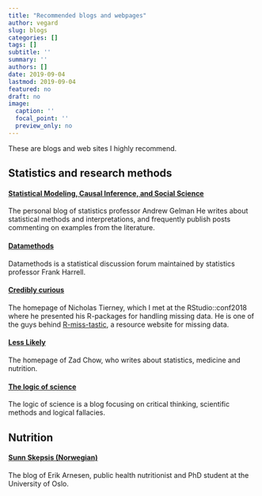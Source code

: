 ```yaml
---
title: "Recommended blogs and webpages"
author: vegard
slug: blogs
categories: []
tags: []
subtitle: ''
summary: ''
authors: []
date: 2019-09-04
lastmod: 2019-09-04
featured: no
draft: no
image:
  caption: ''
  focal_point: ''
  preview_only: no
---
```

These are blogs and web sites I highly recommend.

## Statistics and research methods

#### [Statistical Modeling, Causal Inference, and Social Science](https://statmodeling.stat.columbia.edu/)
The personal blog of statistics professor Andrew Gelman He writes about statistical methods and interpretations, and frequently publish posts commenting on examples from the literature. 

#### [Datamethods](https://discourse.datamethods.org/)
Datamethods is a statistical discussion forum maintained by statistics professor Frank Harrell.

#### [Credibly curious](https://www.njtierney.com/)
The homepage of Nicholas Tierney, which I met at the RStudio::conf2018 where he presented his R-packages for handling missing data. He is one of the guys behind [R-miss-tastic](https://rmisstastic.netlify.com/), a resource website for missing data.

#### [Less Likely](https://lesslikely.com/)
The homepage of Zad Chow, who writes about statistics, medicine and nutrition. 

#### [The logic of science](https://www.thelogicofscience.com)
The logic of science is a blog focusing on critical thinking, scientific methods and logical fallacies. 


## Nutrition
#### [Sunn Skepsis (Norwegian)](https://sunnskepsis.wordpress.com/)
The blog of Erik Arnesen, public health nutritionist and PhD student at the University of Oslo.